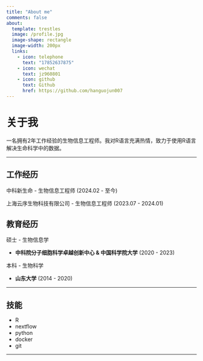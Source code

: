 ```yaml
---
title: "About me"
comments: false
about:
  template: trestles
  image: /profile.jpg
  image-shape: rectangle
  image-width: 200px
  links:
    - icon: telephone
      text: "17852637875"
    - icon: wechat
      text: jz960801
    - icon: github
      text: Github
      href: https://github.com/hanguojun007
---
```


# 关于我

一名拥有2年工作经验的生物信息工程师。我对R语言充满热情，致力于使用R语言解决生命科学中的数据。

---

## 工作经历

中科新生命 - 生物信息工程师 (2024.02 - 至今)

上海云序生物科技有限公司 - 生物信息工程师 (2023.07 - 2024.01)


## 教育经历

硕士 - 生物信息学

- **中科院分子细胞科学卓越创新中心 & 中国科学院大学** (2020 - 2023)

本科 - 生物科学

- **山东大学** (2014 - 2020)

---

## 技能
-   R
-   nextflow
-   python
-   docker
-   git

---